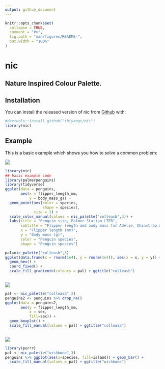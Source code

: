 ```yaml
---
output: github_document
---
```


<!-- README.md is generated from README.Rmd. Please edit that file -->

```r
knitr::opts_chunk$set(
  collapse = TRUE,
  comment = "#>",
  fig.path = "man/figures/README-",
  out.width = "100%"
)
```

# nic

<!-- badges: start -->
<!-- badges: end -->

## Nature Inspired Colour Palette.

## Installation

You can install the released version of nic from [Github](https://github.com/thiyangt/nic) with:

```r
#devtools::install_github("thiyangt/nic")
library(nic)
```

## Example

This is a basic example which shows you how to solve a common problem:

![](https://github.com/thiyangt/nic/blob/main/data-raw/colleas1b.JPG)

```r
library(nic)
## basic example code
library(palmerpenguins)
library(tidyverse)
ggplot(data = penguins, 
       aes(x = flipper_length_mm,
           y = body_mass_g)) +
  geom_point(aes(color = species, 
                 shape = species),
             size = 3) +
  scale_color_manual(values = nic_palette("colleasb",3)) +
  labs(title = "Penguin size, Palmer Station LTER",
       subtitle = "Flipper length and body mass for Adelie, Chinstrap and Gentoo Penguins",
       x = "Flipper length (mm)",
       y = "Body mass (g)",
       color = "Penguin species",
       shape = "Penguin species") 
```

```r
pal=nic_palette("colleasb",3)
ggplot(data.frame(x = rnorm(1e4), y = rnorm(1e4)), aes(x = x, y = y)) +
  geom_hex() +
  coord_fixed() +
  scale_fill_gradientn(colours = pal) + ggtitle("colleasb")
  
```

![](https://github.com/thiyangt/nic/blob/main/data-raw/colleas1a.jpg)

```r
pal <- nic_palette("colleasa",2)
penguins2 <- penguins %>% drop_na()
ggplot(data = penguins2, 
       aes(y = flipper_length_mm,
           x = sex,
           fill=sex)) +
  geom_boxplot() +
  scale_fill_manual(values = pal) + ggtitle("colleasa")
  
```

![](https://github.com/thiyangt/nic/blob/main/data-raw/wishbone.jpg)

```r
library(purrr)
pal <- nic_palette("wishbone",3)
penguins %>% ggplot(aes(x=species, fill=island)) + geom_bar() +
  scale_fill_manual(values = pal) + ggtitle("wishbone")

```
